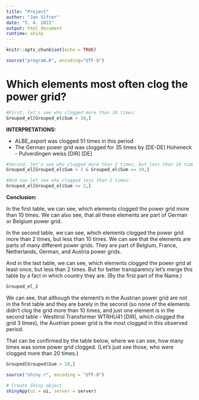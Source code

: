 ```yaml
---
title: "Project"
author: "Jan Sifrer"
date: "5. 4. 2022"
output: html_document
runtime: shiny
---
```


```r
knitr::opts_chunk$set(echo = TRUE)
```
```r
source("program.R", encoding="UTF-8")
```

# Which elements most often clog the power grid? 
```r
#First, let's see who clogged more than 10 times:
Grouped_el[Grouped_el$Sum > 10,]
```
**INTERPRETATIONS:**

* ALBE_export was clogged 51 times in this period
* The German power grid was clogged for 35 times by [DE-DE] Hoheneck - Pulverdingen weiss [DIR] [DE]

```r
#Second, let's see who clogged more than 2 times, but less than 10 times:
Grouped_el[Grouped_el$Sum > 2 & Grouped_el$Sum <= 10,]
```

```r
#And now let see who clogged less than 2 times:
Grouped_el[Grouped_el$Sum <= 2,]
```

**Conclusion:**

In the first table, we can see, which elements clogged the power grid more than 10 times. We can also see, that all these elements are part of German or Belgium power grid.

In the second table, we can see, which elements clogged the power grid more than 2 times, but less than 10 times. We can see that the elements are parts of many different power grids. They are part of Belgium, France, Netherlands, German, and Austria power grids.

And in the last table, we can see, which elements clogged the power grid at least once, but less than 2 times. But for better transparency let's merge this table by a fact in which country they are. (By the first part of the Name.)
```r
Grouped_el_2
```

We can see, that although the element's in the Austrian power grid are not in the first table and they are barely in the second (so none of the elements didn't clog the grid more than 10 times, and just one element is in the second table - Westtirol Transformer WTRHU41 [DIR], which clogged the grid 3 times), the Austrian power grid is the most clogged in this observed period.

That can be confirmed by the table below, where we can see, how many times was some power grid clogged. (Let's just see those, who were clogged more than 20 times.)
```r
Grouped[Grouped$Sum > 20,]
```

```r
source("shiny.r", encoding = "UTF-8")
```

```r
# Create Shiny object
shinyApp(ui = ui, server = server)
```
